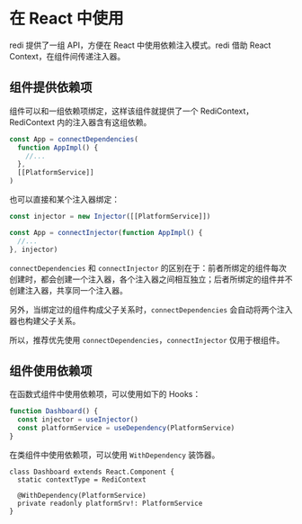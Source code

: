 # 在 React 中使用

redi 提供了一组 API，方便在 React 中使用依赖注入模式。redi 借助 React Context，在组件间传递注入器。

## 组件提供依赖项

组件可以和一组依赖项绑定，这样该组件就提供了一个 RediContext，RediContext 内的注入器含有这组依赖。

```ts
const App = connectDependencies(
  function AppImpl() {
    //...
  },
  [[PlatformService]]
)
```

也可以直接和某个注入器绑定：

```ts
const injector = new Injector([[PlatformService]])

const App = connectInjector(function AppImpl() {
  //...
}, injector)
```

`connectDependencies` 和 `connectInjector` 的区别在于：前者所绑定的组件每次创建时，都会创建一个注入器，各个注入器之间相互独立；后者所绑定的组件并不创建注入器，共享同一个注入器。

另外，当绑定过的组件构成父子关系时，`connectDependencies` 会自动将两个注入器也构建父子关系。

所以，推荐优先使用 `connectDependencies`，`connectInjector` 仅用于根组件。

## 组件使用依赖项

在函数式组件中使用依赖项，可以使用如下的 Hooks：

```ts highlight=2,3
function Dashboard() {
  const injector = useInjector()
  const platformService = useDependency(PlatformService)
}
```

在类组件中使用依赖项，可以使用 `WithDependency` 装饰器。

```tsx highlight=2
class Dashboard extends React.Component {
  static contextType = RediContext

  @WithDependency(PlatformService)
  private readonly platformSrv!: PlatformService
}
```
